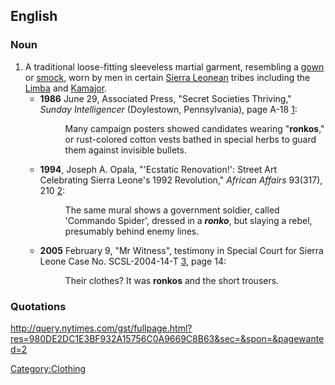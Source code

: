 {{rfv}}
==English==

===Noun===
{{en-noun}}

# A traditional loose-fitting sleeveless martial garment, resembling a [[gown]] or [[smock]], worn by men in certain [[Sierra Leone]]an tribes including the [[Limba]] and [[Kamajor]].  
#*'''1986''' June 29, Associated Press, "Secret Societies Thriving," ''Sunday Intelligencer'' (Doylestown, Pennsylvania), page A-18 [http://www.newspaperarchive.com/PdfViewer.aspx?img=26962689]:
#*:Many campaign posters showed candidates wearing "'''ronkos'''," or rust-colored cotton vests bathed in special herbs to guard them against invisible bullets.
#*'''1994''', Joseph A. Opala, "'Ecstatic Renovation!': Street Art Celebrating Sierra Leone's 1992 Revolution," ''African Affairs'' 93(317), 210 [http://links.jstor.org/sici?sici=0001-9909(199404)93%3A371%3C195%3A'RSACS%3E2.0.CO%3B2-5]:
#*:The same mural shows a government soldier, called 'Commando Spider', dressed in a '''''ronko''''', but slaying a rebel, presumably behind enemy lines.
#*'''2005''' February 9, "Mr Witness", testimony in Special Court for Sierra Leone Case No. SCSL-2004-14-T [http://www.sc-sl.org/Transcripts/CDF-020905.pdf], page 14:
#*:Their clothes? It was '''ronkos''' and the short trousers.

===Quotations===
http://query.nytimes.com/gst/fullpage.html?res=980DE2DC1E3BF932A15756C0A9669C8B63&sec=&spon=&pagewanted=2

[[Category:Clothing]]
